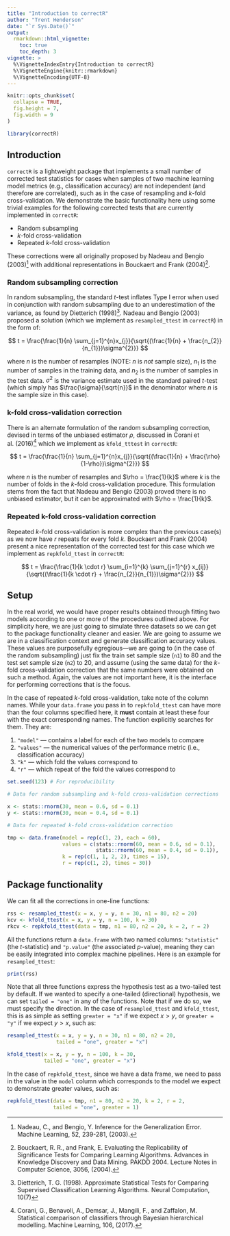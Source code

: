 ---
title: "Introduction to correctR"
author: "Trent Henderson"
date: "`r Sys.Date()`"
output: 
  rmarkdown::html_vignette:
    toc: true
    toc_depth: 3
vignette: >
  %\VignetteIndexEntry{Introduction to correctR}
  %\VignetteEngine{knitr::rmarkdown}
  %\VignetteEncoding{UTF-8}
---

```{r setup, include = FALSE}
knitr::opts_chunk$set(
  collapse = TRUE,
  fig.height = 7,
  fig.width = 9
)
```

```{r, message = FALSE, warning = FALSE}
library(correctR)
```

## Introduction

`correctR` is a lightweight package that implements a small number of corrected test statistics for cases when samples of two machine learning model metrics (e.g., classification accuracy) are not independent (and therefore are correlated), such as in the case of resampling and $k$-fold cross-validation. We demonstrate the basic functionality here using some trivial examples for the following corrected tests that are currently implemented in `correctR`:

* Random subsampling
* $k$-fold cross-validation
* Repeated $k$-fold cross-validation

These corrections were all originally proposed by Nadeau and Bengio (2003)^[Nadeau, C., and Bengio, Y. Inference for the Generalization Error. Machine Learning, 52, 239-281, (2003).] with additional representations in Bouckaert and Frank (2004)^[Bouckaert, R. R., and Frank, E. Evaluating the Replicability of Significance Tests for Comparing Learning Algorithms. Advances in Knowledge Discovery and Data Mining. PAKDD 2004. Lecture Notes in Computer Science, 3056, (2004).].

### Random subsampling correction

In random subsampling, the standard $t$-test inflates Type I error when used in conjunction with random subsampling due to an underestimation of the variance, as found by Dietterich (1998)^[Dietterich, T. G. (1998). Approximate Statistical Tests for Comparing Supervised Classification Learning Algorithms. Neural Computation, 10(7)]. Nadeau and Bengio (2003) proposed a solution (which we implement as `resampled_ttest` in `correctR`) in the form of:

$$
t = \frac{\frac{1}{n} \sum_{j=1}^{n}x_{j}}{\sqrt{(\frac{1}{n} + \frac{n_{2}}{n_{1}})\sigma^{2}}}
$$

where $n$ is the number of resamples (NOTE: $n$ is *not* sample size), $n_{1}$ is the number of samples in the training data, and $n_{2}$ is the number of samples in the test data. $\sigma^{2}$ is the variance estimate used in the standard paired $t$-test (which simply has $\frac{\sigma}{\sqrt{n}}$ in the denominator where $n$ is the sample size in this case).

### k-fold cross-validation correction

There is an alternate formulation of the random subsampling correction, devised in terms of the unbiased estimator $\rho$, discussed in Corani et al. (2016)^[Corani, G., Benavoli, A., Demsar, J., Mangili, F., and Zaffalon, M. Statistical comparison of classifiers through Bayesian hierarchical modelling. Machine Learning, 106, (2017).] which we implement as `kfold_tttest` in `correctR`:

$$
t = \frac{\frac{1}{n} \sum_{j=1}^{n}x_{j}}{\sqrt{(\frac{1}{n} + \frac{\rho}{1-\rho})\sigma^{2}}}
$$

where $n$ is the number of resamples and $\rho = \frac{1}{k}$ where $k$ is the number of folds in the $k$-fold cross-validation procedure. This formulation stems from the fact that Nadeau and Bengio (2003) proved there is no unbiased estimator, but it can be approximated with $\rho = \frac{1}{k}$.

### Repeated k-fold cross-validation correction

Repeated $k$-fold cross-validation is more complex than the previous case(s) as we now have $r$ repeats for every fold $k$. Bouckaert and Frank (2004) present a nice representation of the corrected test for this case which we implement as `repkfold_ttest` in `correctR`:

$$
t = \frac{\frac{1}{k \cdot r} \sum_{i=1}^{k} \sum_{j=1}^{r} x_{ij}}{\sqrt{(\frac{1}{k \cdot r} + \frac{n_{2}}{n_{1}})\sigma^{2}}}
$$

## Setup

In the real world, we would have proper results obtained through fitting two models according to one or more of the procedures outlined above. For simplicity here, we are just going to simulate three datasets so we can get to the package functionality cleaner and easier. We are going to assume we are in a classification context and generate classification accuracy values. These values are purposefully egregious---we are going to (in the case of the random subsampling) just fix the train set sample size (`n1`) to 80 and the test set sample size (`n2`) to 20, and assume (using the same data) for the $k$-fold cross-validation correction that the same numbers were obtained on such a method. Again, the values are not important here, it is the interface for performing corrections that is the focus.

In the case of repeated $k$-fold cross-validation, take note of the column names. While your `data.frame` you pass in to `repkfold_ttest` can have more than the four columns specified here, it **must** contain at least these four with the exact corresponding names. The function explicitly searches for them. They are:

1. `"model"` --- contains a label for each of the two models to compare
2. `"values"` --- the numerical values of the performance metric (i.e., classification accuracy)
3. `"k"` --- which fold the values correspond to
4. `"r"` --- which repeat of the fold the values correspond to

```{r, message = FALSE, warning = FALSE}
set.seed(123) # For reproducibility

# Data for random subsampling and k-fold cross-validation corrections

x <- stats::rnorm(30, mean = 0.6, sd = 0.1)
y <- stats::rnorm(30, mean = 0.4, sd = 0.1)

# Data for repeated k-fold cross-validation correction

tmp <- data.frame(model = rep(c(1, 2), each = 60),
                  values = c(stats::rnorm(60, mean = 0.6, sd = 0.1), 
                             stats::rnorm(60, mean = 0.4, sd = 0.1)),
                  k = rep(c(1, 1, 2, 2), times = 15),
                  r = rep(c(1, 2), times = 30))
```

## Package functionality

We can fit all the corrections in one-line functions:

```{r, message = FALSE, warning = FALSE}
rss <- resampled_ttest(x = x, y = y, n = 30, n1 = 80, n2 = 20)
kcv <- kfold_ttest(x = x, y = y, n = 100, k = 30)
rkcv <- repkfold_ttest(data = tmp, n1 = 80, n2 = 20, k = 2, r = 2)
```

All the functions return a `data.frame` with two named columns: `"statistic"` (the $t$-statistic) and `"p.value"` (the associated $p$-value), meaning they can be easily integrated into complex machine pipelines. Here is an example for `resampled_ttest`:

```{r, message = FALSE, warning = FALSE}
print(rss)
```

Note that all three functions express the hypothesis test as a two-tailed test by default. If we wanted to specify a one-tailed (directional) hypothesis, we can set `tailed = "one"` in any of the functions. Note that if we do so, we must specify the direction. In the case of `resampled_ttest` and `kfold_ttest`, this is as simple as setting `greater = "x"` if we expect $x > y$, or `greater = "y"` if we expect $y > x$, such as:

```{r, message = FALSE, warning = FALSE}
resampled_ttest(x = x, y = y, n = 30, n1 = 80, n2 = 20, 
                tailed = "one", greater = "x")
```

```{r, message = FALSE, warning = FALSE}
kfold_ttest(x = x, y = y, n = 100, k = 30, 
            tailed = "one", greater = "x")
```

In the case of `repkfold_ttest`, since we have a data frame, we need to pass in the value in the `model` column which corresponds to the model we expect to demonstrate greater values, such as:

```{r, message = FALSE, warning = FALSE}
repkfold_ttest(data = tmp, n1 = 80, n2 = 20, k = 2, r = 2, 
               tailed = "one", greater = 1)
```
